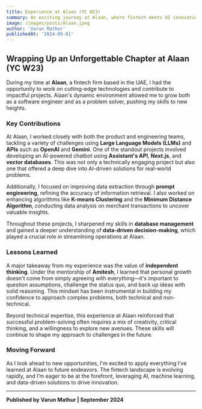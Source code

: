 ```yaml
---
title: Experience at Alaan (YC W23)
summary: An exciting journey at Alaan, where fintech meets AI innovation.
image: /images/posts/Alaan.jpeg
author: 'Varun Mathur'
publishedAt: '2024-09-01'
---
```


## Wrapping Up an Unforgettable Chapter at Alaan (YC W23)

During my time at **Alaan**, a fintech firm based in the UAE, I had the opportunity to work on cutting-edge technologies and contribute to impactful projects. Alaan's dynamic environment allowed me to grow both as a software engineer and as a problem solver, pushing my skills to new heights.

### Key Contributions

At Alaan, I worked closely with both the product and engineering teams, tackling a variety of challenges using **Large Language Models (LLMs)** and **APIs** such as **OpenAI** and **Gemini**. One of the standout projects involved developing an AI-powered chatbot using **Assistant's API**, **Next.js**, and **vector databases**. This was not only a technically engaging project but also one that offered a deep dive into AI-driven solutions for real-world problems.

Additionally, I focused on improving data extraction through **prompt engineering**, refining the accuracy of information retrieval. I also worked on enhancing algorithms like **K-means Clustering** and the **Minimum Distance Algorithm**, conducting data analysis on merchant transactions to uncover valuable insights.

Throughout these projects, I sharpened my skills in **database management** and gained a deeper understanding of **data-driven decision-making**, which played a crucial role in streamlining operations at Alaan.

### Lessons Learned

A major takeaway from my experience was the value of **independent thinking**. Under the mentorship of **Amitesh**, I learned that personal growth doesn't come from simply agreeing with everything—it's important to question assumptions, challenge the status quo, and back up ideas with solid reasoning. This mindset has been instrumental in building my confidence to approach complex problems, both technical and non-technical.

Beyond technical expertise, this experience at Alaan reinforced that successful problem-solving often requires a mix of creativity, critical thinking, and a willingness to explore new avenues. These skills will continue to shape my approach to challenges in the future.

### Moving Forward

As I look ahead to new opportunities, I'm excited to apply everything I’ve learned at Alaan to future endeavors. The fintech landscape is evolving rapidly, and I’m eager to be at the forefront, leveraging AI, machine learning, and data-driven solutions to drive innovation.

---

**Published by Varun Mathur | September 2024**
